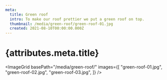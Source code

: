 ```yaml
---
meta:
  title: Green roof
  intro: To make our roof prettier we put a green roof on top.
  thumbnail: /media/green-roof/green-roof-01.jpg
  created: 2021-08-10T00:00:00.000Z
---
```



# {attributes.meta.title}

<ImageGrid basePath="/media/green-roof/" images={[
  "green-roof-01.jpg",
  "green-roof-02.jpg",
  "green-roof-03.jpg",
]} />
